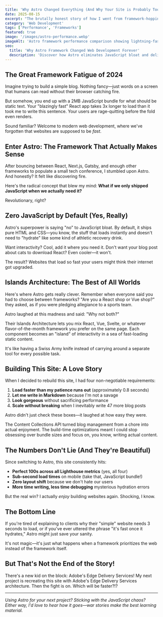 ```yaml
---
title: 'Why Astro Changed Everything (And Why Your Site is Probably Too Slow)'
date: 2025-08-15
excerpt: "The brutally honest story of how I went from framework-hopping chaos to building lightning-fast sites that actually make visitors happy. Spoiler: it involves zero JavaScript by default and a lot less suffering."
category: 'Web Development'
tags: ['Performance', 'Frameworks']
featured: true
image: '/images/astro-performance.webp'
imageAlt: 'Astro framework performance comparison showing lightning-fast load times'
seo:
  title: 'Why Astro Framework Changed Web Development Forever'
  description: 'Discover how Astro eliminates JavaScript bloat and delivers sub-second load times. The framework that prioritizes performance over complexity.'
---
```


## The Great Framework Fatigue of 2024

Imagine trying to build a simple blog. Nothing fancy—just words on a screen that humans can read without their browser catching fire. 

But somehow, you end up with a 2MB JavaScript bundle for what should be static text. Your "blazingly fast" React app takes 3x longer to load than it took me to write this sentence. Your users are rage-quitting before the fold even renders.

Sound familiar? Welcome to modern web development, where we've forgotten that websites are supposed to be *fast*.

## Enter Astro: The Framework That Actually Makes Sense

After bouncing between React, Next.js, Gatsby, and enough other frameworks to populate a small tech conference, I stumbled upon Astro. And honestly? It felt like discovering fire.

Here's the radical concept that blew my mind: **What if we only shipped JavaScript when we actually need it?**

Revolutionary, right?

## Zero JavaScript by Default (Yes, Really)

Astro's superpower is saying "no" to JavaScript bloat. By default, it ships pure HTML and CSS—you know, the stuff that loads instantly and doesn't need to "hydrate" like some kind of athletic recovery drink.

Want interactivity? Cool, add it where you need it. Don't want your blog post about cats to download React? Even cooler—it won't.

The result? Websites that load so fast your users might think their internet got upgraded.

## Islands Architecture: The Best of All Worlds

Here's where Astro gets really clever. Remember when everyone said you had to choose between frameworks? "Are you a React shop or Vue shop?" they asked, as if you were pledging allegiance to a sports team.

Astro laughed at this madness and said: "Why not both?"

Their Islands Architecture lets you mix React, Vue, Svelte, or whatever flavor-of-the-month framework you prefer on the same page. Each component becomes an "island" of interactivity in a sea of fast-loading static content.

It's like having a Swiss Army knife instead of carrying around a separate tool for every possible task.

## Building This Site: A Love Story

When I decided to rebuild this site, I had four non-negotiable requirements:

1. **Load faster than my patience runs out** (approximately 0.8 seconds)
2. **Let me write in Markdown** because I'm not a savage
3. **Look gorgeous** without sacrificing performance  
4. **Scale without breaking** when I inevitably write 47 more blog posts

Astro didn't just check these boxes—it laughed at how easy they were.

The Content Collections API turned blog management from a chore into actual enjoyment. The build-time optimizations meant I could stop obsessing over bundle sizes and focus on, you know, writing actual content.

## The Numbers Don't Lie (And They're Beautiful)

Since switching to Astro, this site consistently hits:

- **Perfect 100s across all Lighthouse metrics** (yes, all four)
- **Sub-second load times** on mobile (take that, JavaScript bundle!)
- **Zero layout shift** because we don't hate our users
- **More time writing, less time debugging** mysterious hydration errors

But the real win? I actually *enjoy* building websites again. Shocking, I know.

## The Bottom Line

If you're tired of explaining to clients why their "simple" website needs 3 seconds to load, or if you've ever uttered the phrase "it's fast once it hydrates," Astro might just save your sanity.

<span className="text-accent font-bold">
It's not magic—it's just what happens when a framework prioritizes the web instead of the framework itself.
</span>

## But That's Not the End of the Story!

There's a new kid on the block: <span className="text-accent font-bold">Adobe's Edge Delivery Services!</span> My next project is recreating this site with Adobe's Edge Delivery Services architecture. Then the fight is on. Which will be faster?!?

---

*Using Astro for your next project? Sticking with the JavaScript chaos? Either way, I'd love to hear how it goes—war stories make the best learning material.*
